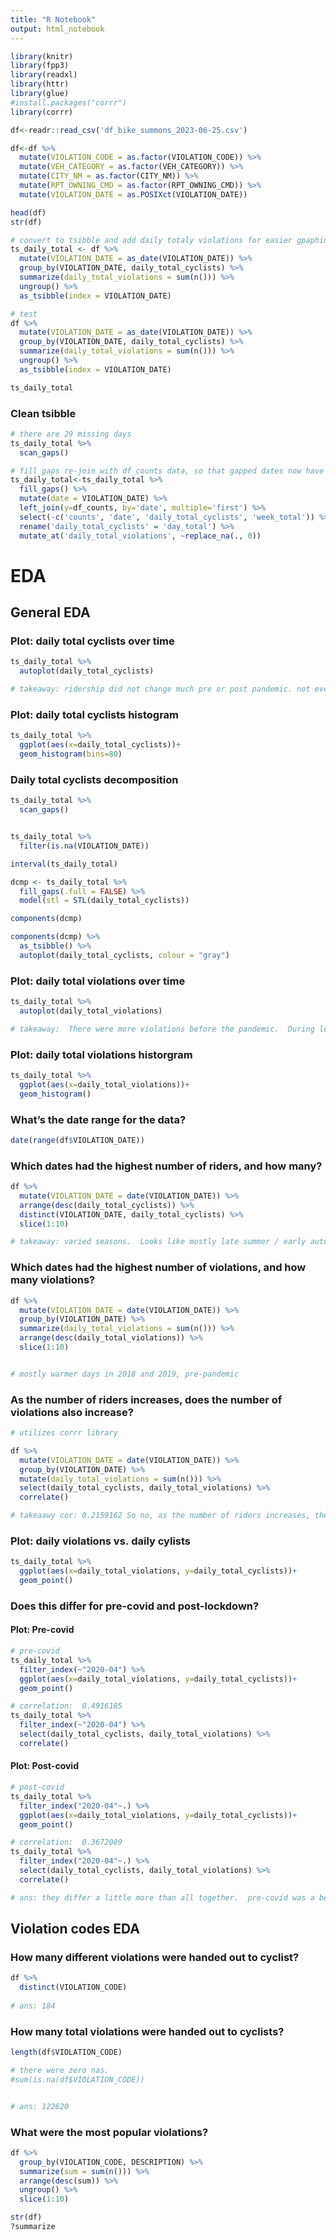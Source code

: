```yaml
---
title: "R Notebook"
output: html_notebook
---
```



```r
library(knitr)
library(fpp3)
library(readxl)
library(httr)
library(glue)
#install.packages("corrr")
library(corrr)
```

```r
df<-readr::read_csv('df_bike_summons_2023-06-25.csv')

df<-df %>% 
  mutate(VIOLATION_CODE = as.factor(VIOLATION_CODE)) %>%
  mutate(VEH_CATEGORY = as.factor(VEH_CATEGORY)) %>% 
  mutate(CITY_NM = as.factor(CITY_NM)) %>% 
  mutate(RPT_OWNING_CMD = as.factor(RPT_OWNING_CMD)) %>% 
  mutate(VIOLATION_DATE = as.POSIXct(VIOLATION_DATE)) 

head(df)
str(df)

# convert to tsibble and add daily totaly violations for easier gpaphing and ts analysis
ts_daily_total <- df %>% 
  mutate(VIOLATION_DATE = as_date(VIOLATION_DATE)) %>% 
  group_by(VIOLATION_DATE, daily_total_cyclists) %>% 
  summarize(daily_total_violations = sum(n())) %>% 
  ungroup() %>% 
  as_tsibble(index = VIOLATION_DATE)

# test
df %>% 
  mutate(VIOLATION_DATE = as_date(VIOLATION_DATE)) %>% 
  group_by(VIOLATION_DATE, daily_total_cyclists) %>% 
  summarize(daily_total_violations = sum(n())) %>% 
  ungroup() %>% 
  as_tsibble(index = VIOLATION_DATE)

ts_daily_total
```
### Clean tsibble
```r
# there are 29 missing days
ts_daily_total %>% 
  scan_gaps()

# fill gaps re-join with df_counts data, so that gapped dates now have total cyclsits. Fill na violation data with 0s.
ts_daily_total<-ts_daily_total %>%
  fill_gaps() %>%
  mutate(date = VIOLATION_DATE) %>% 
  left_join(y=df_counts, by='date', multiple='first') %>% 
  select(-c('counts', 'date', 'daily_total_cyclists', 'week_total')) %>% 
  rename('daily_total_cyclists' = 'day_total') %>% 
  mutate_at('daily_total_violations', ~replace_na(., 0)) 
```


# EDA

## General EDA

### Plot: daily total cyclists over time
```r
ts_daily_total %>% 
  autoplot(daily_total_cyclists)

# takeaway: ridership did not change much pre or post pandemic. not even during lockdown, although possible hickup.
```
### Plot: daily total cyclists histogram
```r
ts_daily_total %>% 
  ggplot(aes(x=daily_total_cyclists))+
  geom_histogram(bins=80)
```

### Daily total cyclists decomposition
```r
ts_daily_total %>% 
  scan_gaps()


ts_daily_total %>% 
  filter(is.na(VIOLATION_DATE))

interval(ts_daily_total)

dcmp <- ts_daily_total %>%
  fill_gaps(.full = FALSE) %>% 
  model(stl = STL(daily_total_cyclists))

components(dcmp)

components(dcmp) %>%
  as_tsibble() %>%
  autoplot(daily_total_cyclists, colour = "gray")
```



### Plot: daily total violations over time
```r

ts_daily_total %>% 
  autoplot(daily_total_violations)

# takeaway:  There were more violations before the pandemic.  During lockdown, very few.t.

```

### Plot: daily total violations historgram
```r
ts_daily_total %>% 
  ggplot(aes(x=daily_total_violations))+
  geom_histogram()
```



### What's the date range for the data? 
```r
date(range(df$VIOLATION_DATE))

```
### Which dates had the highest number of riders, and how many?
```r
df %>% 
  mutate(VIOLATION_DATE = date(VIOLATION_DATE)) %>% 
  arrange(desc(daily_total_cyclists)) %>%
  distinct(VIOLATION_DATE, daily_total_cyclists) %>% 
  slice(1:10)

# takeaway: varied seasons.  Looks like mostly late summer / early autumn.  4 from September 2022.
```

### Which dates had the highest number of violations, and how many violations?
```r
df %>% 
  mutate(VIOLATION_DATE = date(VIOLATION_DATE)) %>% 
  group_by(VIOLATION_DATE) %>% 
  summarize(daily_total_violations = sum(n())) %>% 
  arrange(desc(daily_total_violations)) %>% 
  slice(1:10)


# mostly warmer days in 2018 and 2019, pre-pandemic
```
### As the number of riders increases, does the number of violations also increase?
```r

# utilizes corrr library

df %>% 
  mutate(VIOLATION_DATE = date(VIOLATION_DATE)) %>% 
  group_by(VIOLATION_DATE) %>% 
  mutate(daily_total_violations = sum(n())) %>% 
  select(daily_total_cyclists, daily_total_violations) %>% 
  correlate()

# takeaawy cor: 0.2159162 So no, as the number of riders increases, the number of violations does not. 

```
### Plot: daily violations vs. daily cylists
```r
ts_daily_total %>% 
  ggplot(aes(x=daily_total_violations, y=daily_total_cyclists))+
  geom_point()

```

### Does this differ for pre-covid and post-lockdown?
#### Plot: Pre-covid
```r

# pre-covid
ts_daily_total %>% 
  filter_index(~"2020-04") %>% 
  ggplot(aes(x=daily_total_violations, y=daily_total_cyclists))+
  geom_point()

# correlation:  0.4916185
ts_daily_total %>% 
  filter_index(~"2020-04") %>% 
  select(daily_total_cyclists, daily_total_violations) %>% 
  correlate()

```

#### Plot: Post-covid
```r
# post-covid
ts_daily_total %>% 
  filter_index("2020-04"~.) %>% 
  ggplot(aes(x=daily_total_violations, y=daily_total_cyclists))+
  geom_point()

# correlation:  0.3672089
ts_daily_total %>% 
  filter_index("2020-04"~.) %>% 
  select(daily_total_cyclists, daily_total_violations) %>% 
  correlate()

# ans: they differ a little more than all together.  pre-covid was a better indicator.
```



## Violation codes EDA

### How many different violations were handed out to cyclist?
```r
df %>% 
  distinct(VIOLATION_CODE)
  
# ans: 184
```
### How many total violations were handed out to cyclists?
```r
length(df$VIOLATION_CODE)

# there were zero nas.  
#sum(is.na(df$VIOLATION_CODE))


# ans: 122620
```


### What were the most popular violations?

```r
df %>% 
  group_by(VIOLATION_CODE, DESCRIPTION) %>% 
  summarize(sum = sum(n())) %>% 
  arrange(desc(sum)) %>% 
  ungroup() %>% 
  slice(1:10)

str(df)
?summarize
```


